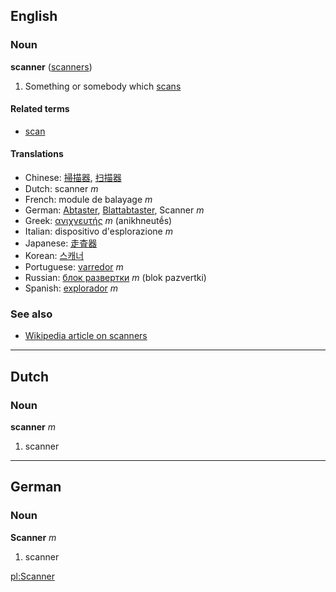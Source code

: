 ==English==
===Noun===
'''scanner''' ([[scanners]])

# Something or somebody which [[scan]]s

====Related terms====
*[[scan]]

====Translations====
*Chinese: [[掃描器]], [[扫描器]]
*Dutch: scanner ''m''
*French: module de balayage ''m''
*German: [[Abtaster]], [[Blattabtaster]], Scanner ''m''
*Greek: [[ανιχνευτής]] ''m'' (anikhneutḗs)
*Italian: dispositivo d'esplorazione ''m''
*Japanese: [[走査器]]
*Korean: [[스캐너]]
*Portuguese: [[varredor]] ''m''
*Russian: [[блок развертки]] ''m'' (blok pazvertki)
*Spanish: [[explorador]] ''m''

===See also===
*[[w:Scanner|Wikipedia article on scanners]]

----

==Dutch==
===Noun===
'''scanner''' ''m''

# scanner

----

==German==
===Noun===
'''Scanner''' ''m''

# scanner

[[pl:Scanner]]